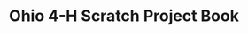 ---
title: Ohio 4-H Scratch Project Book
description: Self-directed, project-based Scratch book published by Ohio 4-H
icon: 
link: https://bxcoding.org/projects/#:~:text=Ohio%204%2DH%20Scratch%20Project%20Book
organization: BX Coding
startDate: 08/2023
endDate:
tags: [Write]
---